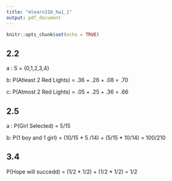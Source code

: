 ```yaml
---
title: "mlearn310_hw1_1"
output: pdf_document
---
```


```r
knitr::opts_chunk$set(echo = TRUE)
```

## 2.2
a : S = {0,1,2,3,4}
  
b: P(Atleast 2 Red Lights) = .36 + .26 + .08 = .70
  
c: P(Atmost 2 Red Lights) = .05 + .25 + .36 = .66
  


## 2.5
a : P(Girl Selected) = 5/15
  
b: P(1 boy and 1 girl) = (10/15 * 5 /14) + (5/15 * 10/14) = 100/210
  

## 3.4
P(Hope will succedd) = (1/2 * 1/2) + (1/2 * 1/2) = 1/2


